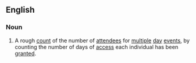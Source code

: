 ==English==

===Noun===
{{en-noun|sg=[[turnstile]] [[attendance]]}}


# {{context|event organization}} A rough [[count]] of the number of [[attendees]] for [[multiple]] [[day]] [[events]], by counting the number of days of [[access]] each individual has been [[granted]].